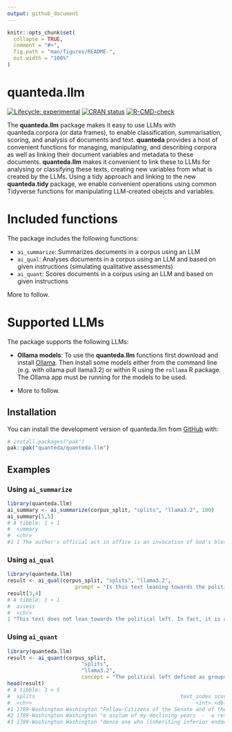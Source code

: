 ```yaml
---
output: github_document
---
```


<!-- README.md is generated from README.Rmd. Please edit that file -->

```r
knitr::opts_chunk$set(
  collapse = TRUE,
  comment = "#>",
  fig.path = "man/figures/README-",
  out.width = "100%"
)
```

# quanteda.llm

<!-- badges: start -->
[![Lifecycle: experimental](https://img.shields.io/badge/lifecycle-experimental-orange.svg)](https://lifecycle.r-lib.org/articles/stages.html#experimental)
[![CRAN status](https://www.r-pkg.org/badges/version/quanteda.llm)](https://CRAN.R-project.org/package=quanteda.llm)
[![R-CMD-check](https://github.com/quanteda/quanteda.llm/actions/workflows/R-CMD-check.yaml/badge.svg)](https://github.com/quanteda/quanteda.llm/actions/workflows/R-CMD-check.yaml)
<!-- badges: end -->

The **quanteda.llm** package makes it easy to use LLMs with quanteda.corpora (or data frames), to enable classification, summarisation, scoring, and analysis of documents and text. **quanteda** provides a host of convenient functions for managing, manipulating, and describing corpora as well as linking their document variables and metadata to these documents.  **quanteda.llm** makes it convenient to link these to LLMs for analysing or classifying these texts, creating new variables from what is created by the LLMs. Using a tidy approach and linking to the new **quanteda.tidy** package, we enable convenient operations using common Tidyverse functions for manipulating LLM-created obejcts and variables.

# Included functions

The package includes the following functions:

- `ai_summarize`: Summarizes documents in a corpus using an LLM
- `ai_qual`: Analyses documents in a corpus using an LLM and based on given instructions (simulating qualitative assessments)
- `ai_quant`: Scores documents in a corpus using an LLM and based on given instructions

More to follow.

# Supported LLMs

The package supports the following LLMs:

- **Ollama models**: To use the **quanteda.llm** functions first download and install [Ollama](https://ollama.com/). Then install some models either from the command line (e.g. with ollama pull llama3.2) or within R using the `rollama` R package. The Ollama app must be running for the models to be used.

- More to follow.

## Installation

You can install the development version of quanteda.llm from [GitHub](https://github.com/) with:

``` r
# install.packages("pak")
pak::pak("quanteda/quanteda.llm")
```

## Examples

### Using `ai_summarize`
```.r
library(quanteda.llm)
ai_summary <- ai_summarize(corpus_split, "splits", "llama3.2", 100)
ai_summary[5,5]
# A tibble: 1 × 1
#  summary                                                                                                                    
#  <chr>                                                                                                                      
#1 1 The author's official act in office is an invocation of God's blessing on the US government and its lead…
```

### Using `ai_qual`
```.r
library(quanteda.llm)
result <- ai_qual(corpus_split, "splits", "llama3.2", 
                      prompt = "Is this text leaning towards the political left? The political left defined as groups which advocate for social equality, government intervention in the economy, and progressive policies.")
result[3,4]
# A tibble: 1 × 1
#  assess                                                                                                                                                         
#  <chr>                                                                                                    
1 "This text does not lean towards the political left. In fact, it is a passage from the inaugural address…

```

### Using `ai_quant`
```.r
library(quanteda.llm)
result <- ai_quant(corpus_split, 
                        "splits", 
                        "llama3.2", 
                        concept = "The political left defined as groups which advocate for social equality, government intervention in the economy, and progressive policies.")
head(result)
# A tibble: 3 × 5
#  splits                                               text_index score
#  <chr>                                                     <int> <dbl>
#1 1789-Washington Washington "Fellow-Citizens of the Senate and of the House of Represent…          1  0.74
#2 1789-Washington Washington "e asylum of my declining years  -  a retreat which was rend…          2  0.1 
#3 1789-Washington Washington "dence one who (inheriting inferior endowments from nature a…          3  0   

```
